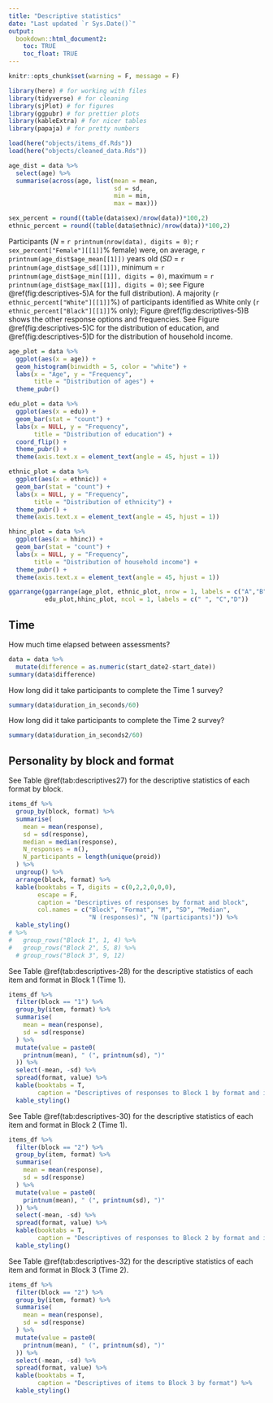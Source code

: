 ```yaml
---
title: "Descriptive statistics"
date: "Last updated `r Sys.Date()`"
output: 
  bookdown::html_document2:
    toc: TRUE
    toc_float: TRUE
---
```



```r
knitr::opts_chunk$set(warning = F, message = F)
```

```r
library(here) # for working with files
library(tidyverse) # for cleaning
library(sjPlot) # for figures
library(ggpubr) # for prettier plots
library(kableExtra) # for nicer tables
library(papaja) # for pretty numbers
```

```r
load(here("objects/items_df.Rds"))
load(here("objects/cleaned_data.Rds"))
```


```r
age_dist = data %>% 
  select(age) %>% 
  summarise(across(age, list(mean = mean, 
                             sd = sd, 
                             min = min, 
                             max = max)))

sex_percent = round((table(data$sex)/nrow(data))*100,2)
ethnic_percent = round((table(data$ethnic)/nrow(data))*100,2)
```

Participants (_N_ = `r printnum(nrow(data), digits = 0)`; `r sex_percent["Female"][[1]]`\% female) were, on average, `r printnum(age_dist$age_mean[[1]])` years old (_SD_ = `r printnum(age_dist$age_sd[[1]])`, minimum = `r printnum(age_dist$age_min[[1]], digits = 0)`, maximum = `r printnum(age_dist$age_max[[1]], digits = 0)`; see Figure \@ref(fig:descriptives-5)A for the full distribution). A majority (`r ethnic_percent["White"][[1]]`\%) of participants identified as White only (`r ethnic_percent["Black"][[1]]`\% only); Figure \@ref(fig:descriptives-5)B shows the other response options and frequencies. See Figure \@ref(fig:descriptives-5)C for the distribution of education, and \@ref(fig:descriptives-5)D for the distribution of household income.

```r
age_plot = data %>% 
  ggplot(aes(x = age)) +
  geom_histogram(binwidth = 5, color = "white") +
  labs(x = "Age", y = "Frequency",
       title = "Distribution of ages") +
  theme_pubr()

edu_plot = data %>% 
  ggplot(aes(x = edu)) +
  geom_bar(stat = "count") +
  labs(x = NULL, y = "Frequency",
       title = "Distribution of education") +
  coord_flip() +
  theme_pubr() +
  theme(axis.text.x = element_text(angle = 45, hjust = 1))

ethnic_plot = data %>% 
  ggplot(aes(x = ethnic)) +
  geom_bar(stat = "count") +
  labs(x = NULL, y = "Frequency",
       title = "Distribution of ethnicity") +
  theme_pubr() +
  theme(axis.text.x = element_text(angle = 45, hjust = 1))

hhinc_plot = data %>% 
  ggplot(aes(x = hhinc)) +
  geom_bar(stat = "count") +
  labs(x = NULL, y = "Frequency",
       title = "Distribution of household income") +
  theme_pubr() +
  theme(axis.text.x = element_text(angle = 45, hjust = 1))

ggarrange(ggarrange(age_plot, ethnic_plot, nrow = 1, labels = c("A","B")),
          edu_plot,hhinc_plot, ncol = 1, labels = c(" ", "C","D"))
```


## Time

How much time elapsed between assessments?

```r
data = data %>% 
  mutate(difference = as.numeric(start_date2-start_date))
summary(data$difference)
```

How long did it take participants to complete the Time 1 survey?

```r
summary(data$duration_in_seconds/60)
```

How long did it take participants to complete the Time 2 survey?

```r
summary(data$duration_in_seconds2/60)
```


## Personality by block and format

See Table \@ref(tab:descriptives27) for the descriptive statistics of each format by block.

```r
items_df %>%
  group_by(block, format) %>%
  summarise(
    mean = mean(response),
    sd = sd(response),
    median = median(response),
    N_responses = n(),
    N_participants = length(unique(proid))
  ) %>%
  ungroup() %>%
  arrange(block, format) %>%
  kable(booktabs = T, digits = c(0,2,2,0,0,0),
        escape = F, 
        caption = "Descriptives of responses by format and block",
        col.names = c("Block", "Format", "M", "SD", "Median",
                      "N (responses)", "N (participants)")) %>%
  kable_styling() 
# %>%
#   group_rows("Block 1", 1, 4) %>%
#   group_rows("Block 2", 5, 8) %>%
  # group_rows("Block 3", 9, 12)
```

See Table \@ref(tab:descriptives-28) for the descriptive statistics of each item and format in Block 1 (Time 1).

```r
items_df %>%
  filter(block == "1") %>%
  group_by(item, format) %>%
  summarise(
    mean = mean(response),
    sd = sd(response)
  ) %>%
  mutate(value = paste0(
    printnum(mean), " (", printnum(sd), ")"
  )) %>%
  select(-mean, -sd) %>%
  spread(format, value) %>%
  kable(booktabs = T,
        caption = "Descriptives of responses to Block 1 by format and item") %>%
  kable_styling()
```


See Table \@ref(tab:descriptives-30) for the descriptive statistics of each item and format in Block 2 (Time 1).

```r
items_df %>%
  filter(block == "2") %>%
  group_by(item, format) %>%
  summarise(
    mean = mean(response),
    sd = sd(response)
  ) %>%
  mutate(value = paste0(
    printnum(mean), " (", printnum(sd), ")"
  )) %>%
  select(-mean, -sd) %>%
  spread(format, value) %>%
  kable(booktabs = T,
        caption = "Descriptives of responses to Block 2 by format and item") %>%
  kable_styling()
```

See Table \@ref(tab:descriptives-32) for the descriptive statistics of each item and format in Block 3 (Time 2).


```r
items_df %>%
  filter(block == "2") %>%
  group_by(item, format) %>%
  summarise(
    mean = mean(response),
    sd = sd(response)
  ) %>%
  mutate(value = paste0(
    printnum(mean), " (", printnum(sd), ")"
  )) %>%
  select(-mean, -sd) %>%
  spread(format, value) %>%
  kable(booktabs = T,
        caption = "Descriptives of items to Block 3 by format") %>%
  kable_styling()
```
